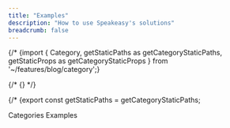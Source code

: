 ```yaml
---
title: "Examples"
description: "How to use Speakeasy's solutions"
breadcrumb: false
---
```


{/* {import { Category, getStaticPaths as getCategoryStaticPaths, getStaticProps as getCategoryStaticProps } from '~/features/blog/category';}

{/* {<Category />} */}

{/* {export const getStaticPaths = getCategoryStaticPaths;

Categories Examples